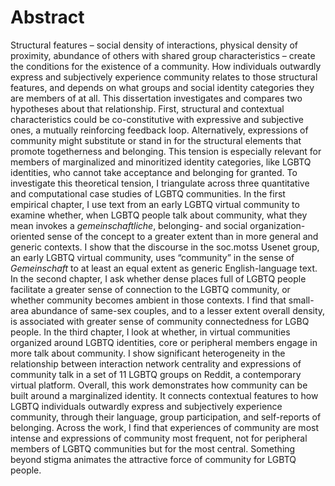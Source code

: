 # Abstract {.unnumbered}

Structural features -- social density of interactions, physical density of proximity, abundance of others with shared group characteristics -- create the conditions for the existence of a community. How individuals outwardly express and subjectively experience community relates to those structural features, and depends on what groups and social identity categories they are members of at all. This dissertation investigates and compares two hypotheses about that relationship. First, structural and contextual characteristics could be co-constitutive with expressive and subjective ones, a mutually reinforcing feedback loop. Alternatively, expressions of community might substitute or stand in for the structural elements that promote togetherness and belonging. This tension is especially relevant for members of marginalized and minoritized identity categories, like LGBTQ identities, who cannot take acceptance and belonging for granted. To investigate this theoretical tension, I triangulate across three quantitative and computational case studies of LGBTQ communities. In the first empirical chapter, I use text from an early LGBTQ virtual community to examine whether, when LGBTQ people talk about community, what they mean invokes a _gemeinschaftliche_, belonging- and social organization-oriented sense of the concept to a greater extent than in more general and generic contexts. I show that the discourse in the soc.motss Usenet group, an early LGBTQ virtual community, uses "community" in the sense of *Gemeinschaft* to at least an equal extent as generic English-language text. In the second chapter, I ask whether dense places full of LGBTQ people facilitate a greater sense of connection to the LGBTQ community, or whether community becomes ambient in those contexts. I find that small-area abundance of same-sex couples, and to a lesser extent overall density, is associated with greater sense of community connectedness for LGBQ people. In the third chapter, I look at whether, in virtual communities organized around LGBTQ identities, core or peripheral members engage in more talk about community. I show significant heterogeneity in the relationship between interaction network centrality and expressions of community talk in a set of 11 LGBTQ groups on Reddit, a contemporary virtual platform. Overall, this work demonstrates how community can be built around a marginalized identity. It connects contextual features to how LGBTQ individuals outwardly express and subjectively experience community, through their language, group participation, and self-reports of belonging. Across the work, I find that experiences of community are most intense and expressions of community most frequent, not for peripheral members of LGBTQ communities but for the most central. Something beyond stigma animates the attractive force of community for LGBTQ people.
